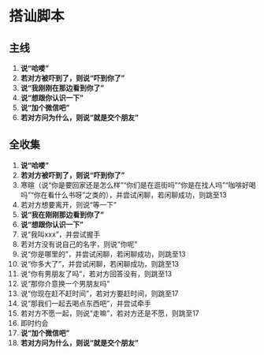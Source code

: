 # 搭讪脚本

## 主线

1. **说“哈喽”**
2. **若对方被吓到了，则说“吓到你了”**
3. **说“我刚刚在那边看到你了”**
4. **说“想跟你认识一下”**
5. **说“加个微信吧”**
6. **若对方问为什么，则说“就是交个朋友”**

## 全收集

1. **说“哈喽”**
2. **若对方被吓到了，则说“吓到你了”**
3. 寒暄（说“你是要回家还是怎么样”“你们是在逛街吗”“你是在找人吗”“咖啡好喝吗”“你在看什么书呀”之类的），并尝试闲聊，若闲聊成功，则跳至13
4. 若对方想要离开，则说“等一下”
5. **说“我在刚刚那边看到你了”**
6. **说“想跟你认识一下”**
7. 说“我叫xxx”，并尝试握手
8. 若对方没有说自己的名字，则说“你呢”
9. 说“你是哪里的”，并尝试闲聊，若闲聊成功，则跳至13
10. 说“你多大了”，并尝试闲聊，若闲聊成功，则跳至13
11. 说“你有男朋友了吗”，若对方回答没有，则跳至13
12. 说“那你介意换一个男朋友吗”
13. 说“你现在赶不赶时间”，若对方要赶时间，则跳至17
14. 说“那我们一起去喝点东西吧”，并尝试牵手
15. 若对方不愿一起，则说“走嘛”，若对方还是不愿，则跳至17
16. 即时约会
17. **说“加个微信吧”**
18. **若对方问为什么，则说“就是交个朋友”**